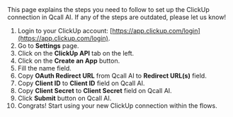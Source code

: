 
<Info>
    This page explains the steps you need to follow to set up the ClickUp
    connection in Qcall AI. If any of the steps are outdated, please let us know!
</Info>

1. Login to your ClickUp account: [https://app.clickup.com/login](https://app.clickup.com/login).
2. Go to **Settings** page.
3. Click on the **ClickUp API** tab on the left.
4. Click on the **Create an App** button.
5. Fill the name field.
6. Copy **OAuth Redirect URL** from Qcall AI to **Redirect URL(s)** field.
7. Copy **Client ID** to **Client ID** field on Qcall AI.
8. Copy **Client Secret** to **Client Secret** field on Qcall AI.
9. Click **Submit** button on Qcall AI.
10. Congrats! Start using your new ClickUp connection within the flows.
